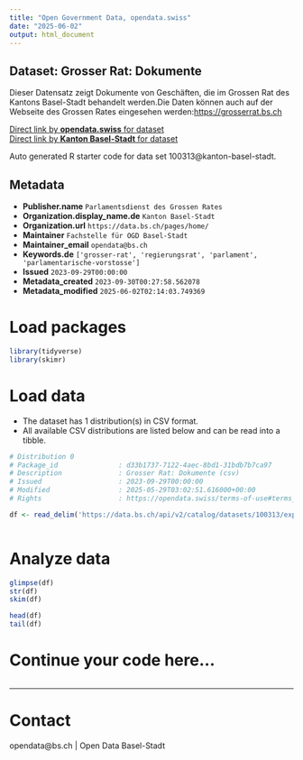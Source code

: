 ```yaml
---
title: "Open Government Data, opendata.swiss"
date: "2025-06-02"
output: html_document
---
```


## Dataset: Grosser Rat: Dokumente

Dieser Datensatz zeigt Dokumente von Geschäften, die im Grossen Rat des Kantons Basel-Stadt behandelt werden.Die Daten können auch auf der Webseite des Grossen Rates eingesehen werden:[https://grosserrat.bs.ch](https://grosserrat.bs.ch)

[Direct link by **opendata.swiss** for dataset](https://opendata.swiss/de/dataset/grosser-rat-dokumente)<br>
[Direct link by **Kanton Basel-Stadt** for dataset](https://data.bs.ch/explore/dataset/100313/)

Auto generated R starter code for data set 100313@kanton-basel-stadt.

## Metadata

- **Publisher.name** `Parlamentsdienst des Grossen Rates`
- **Organization.display_name.de** `Kanton Basel-Stadt`
- **Organization.url** `https://data.bs.ch/pages/home/`
- **Maintainer** `Fachstelle für OGD Basel-Stadt`
- **Maintainer_email** `opendata@bs.ch`
- **Keywords.de** `['grosser-rat', 'regierungsrat', 'parlament', 'parlamentarische-vorstosse']`
- **Issued** `2023-09-29T00:00:00`
- **Metadata_created** `2023-09-30T00:27:58.562078`
- **Metadata_modified** `2025-06-02T02:14:03.749369`


# Load packages

```r

library(tidyverse)
library(skimr)

```

# Load data

-   The dataset has 1 distribution(s) in CSV format.
-   All available CSV distributions are listed below and can be read into a tibble.

```r

# Distribution 0
# Package_id               : d33b1737-7122-4aec-8bd1-31bdb7b7ca97
# Description              : Grosser Rat: Dokumente (csv)
# Issued                   : 2023-09-29T00:00:00
# Modified                 : 2025-05-29T03:02:51.616000+00:00
# Rights                   : https://opendata.swiss/terms-of-use#terms_by

df <- read_delim('https://data.bs.ch/api/v2/catalog/datasets/100313/exports/csv?use_labels=true')



```

# Analyze data

```r

glimpse(df)
str(df)
skim(df)

head(df)
tail(df)

```

# Continue your code here...

```r

```

------------------------------------------------------------------------

# Contact

opendata@bs.ch | Open Data Basel-Stadt
